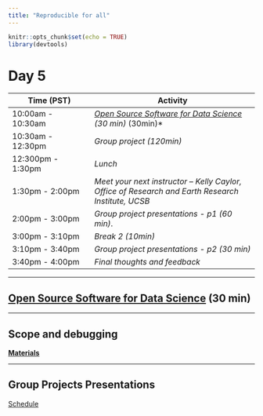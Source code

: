 ```yaml
---
title: "Reproducible for all"
---
```


```r
knitr::opts_chunk$set(echo = TRUE)
library(devtools)
``` 

# Day 5

| **Time (PST)**    | **Activity**                        |
|-------------------|-------------------------------------|
| 10:00am - 10:30am   | *[Open Source Software for Data Science](https://www.rstudio.com/resources/rstudioconf-2020/open-source-software-for-data-science/) (30 min)*  (30min)*             |
| 10:30am - 12:30pm  | *Group project (120min)* |
| 12:300pm - 1:30pm  | *Lunch *   |
| 1:30pm - 2:00pm   | *Meet your next instructor  --  Kelly Caylor,  Office of Research and Earth Research Institute, UCSB* |
| 2:00pm - 3:00pm   | *Group project presentations - p1 (60 min)*. |
| 3:00pm - 3:10pm   | *Break 2 (10min)* 
| 3:10pm - 3:40pm   | *Group project presentations - p2 (30 min)* |
| 3:40pm - 4:00pm   | *Final thoughts and feedback*     |

---


## [Open Source Software for Data Science](https://www.rstudio.com/resources/rstudioconf-2020/open-source-software-for-data-science/) (30 min)


---

## Scope and debugging

[**Materials**](rstudio_debugging.html)

---

## Group Projects Presentations

[Schedule](https://docs.google.com/spreadsheets/d/1cVoUFvSUdn04gzBSPrvmr2ZfkbnlBOG1iCSwill2NA0/edit#gid=0)

